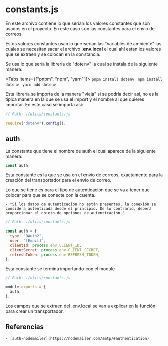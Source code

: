 # constants.js


En este archivo contiene lo que serian los valores constantes que son usados en el proyecto. En este caso son las constantes para el envio de correos.

Estos valores constantes usan lo que serían las "variables de ambiente" las cuales se necesitan sacar el archivo **.env.local** el cual ahí estan los valores que se extraen y se colocan en la constancia.

Se usa lo que sería la librería de "dotenv" la cual se instala de la siguiente manera:

<Tabs items={["pnpm", "npm", "yarn"]}>
  <Tab>```pnpm install dotenv ```</Tab>
  <Tab>```npm install dotenv ```</Tab>
  <Tab>```yarn add dotenv ```</Tab>
</Tabs>

Esta librería se importa de la manera "vieja" si se podría decir así, no es la tipica manera en la que se usa el import y el nombre al que quieres importar. En este caso se importa así:

```js
// Path: ./utils/constants.js

require("dotenv").config();
```

## auth

La constante que tiene el nombre de auth el cual aparece de la siguiente manera:

```js
const auth;
```

Esta constante es la que se usa en el envio de correos, exactamente para la creación del transportador para el envio de correo.

Lo que se tiene es para el tipo de autenticación que se va a tener que colocar para que se conecte con la cuenta.

    - "Si los datos de autenticación no están presentes, la conexión se considera autenticada desde el principio. De lo contrario, deberá proporcionar el objeto de opciones de autenticación."

```js
// Path: ./utils/constants.js

const auth = {
  type: "OAuth2",
  user: "[Email]",
  clientId: process.env.CLIENT_ID,
  clientSecret: process.env.CLIENT_SECRET,
  refreshToken: process.env.REFRESH_TOKEN,
};
```

Esta constante se termina importando con el module

```js
// Path: ./utils/constants.js

module.exports = {
  auth,
};
```

Los campos que se extraen del .env.local se van a explicar en la función para crear un transportador.

## Referencias

    - [auth-nodemailer](https://nodemailer.com/smtp/#authentication)

